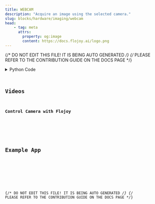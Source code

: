 ```yaml
---
title: WEBCAM
description: "Acquire an image using the selected camera."
slug: blocks/hardware/imaging/webcam
head:
    - tag: meta
      attrs:
        property: og:image
        content: https://docs.flojoy.ai/logo.png
---
```


{/* DO NOT EDIT THIS FILE! IT IS BEING AUTO GENERATED */}
{/* PLEASE REFER TO THE CONTRIBUTION GUIDE ON THE DOCS PAGE */}


<DownloadStudioBanner />
<PythonDocsDisplay docstring={block_data["docstring"]} />
<details>
<summary>Python Code</summary>



<Code code={pythonCode} lang="py" wrap theme="dracula" />

[Find this Flojoy Block on GitHub](https://github.com/flojoy-ai/blocks/blob/main/blocks/HARDWARE/IMAGING/WEBCAM/WEBCAM.py)

</details>

## Videos


### Control Camera with Flojoy

<div className="not-content">
<YouTube id="https://www.youtube.com/watch?v=Om0C7s_9Qo8" />
</div>

## Example App


<GetHelpWidget />


<AppDisplay app={app} blockName="WEBCAM" client:visible />


<Example />

{/* DO NOT EDIT THIS FILE! IT IS BEING AUTO GENERATED */}
{/* PLEASE REFER TO THE CONTRIBUTION GUIDE ON THE DOCS PAGE */}
